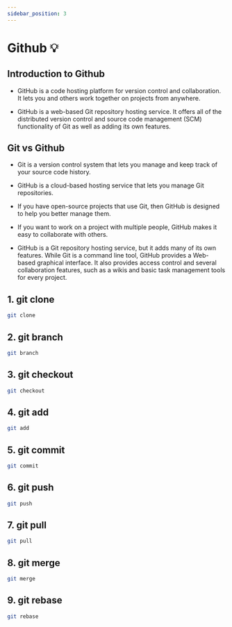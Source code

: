 ```yaml
---
sidebar_position: 3
---
```


# Github 💡

## Introduction to Github

- GitHub is a code hosting platform for version control and collaboration. It lets you and others work together on projects from anywhere.

- GitHub is a web-based Git repository hosting service. It offers all of the distributed version control and source code management (SCM) functionality of Git as well as adding its own features.

## Git vs Github
- Git is a version control system that lets you manage and keep track of your source code history.

- GitHub is a cloud-based hosting service that lets you manage Git repositories.

- If you have open-source projects that use Git, then GitHub is designed to help you better manage them.

- If you want to work on a project with multiple people, GitHub makes it easy to collaborate with others.

- GitHub is a Git repository hosting service, but it adds many of its own features. While Git is a command line tool, GitHub provides a Web-based graphical interface. It also provides access control and several collaboration features, such as a wikis and basic task management tools for every project.


## 1. git clone

```bash
git clone 
```

## 2. git branch

```bash
git branch
```

## 3. git checkout

```bash
git checkout
```

## 4. git add

```bash
git add
```

## 5. git commit

```bash
git commit
```

## 6. git push

```bash
git push
```

## 7. git pull

```bash
git pull
```

## 8. git merge

```bash
git merge
```

## 9. git rebase

```bash
git rebase
```
